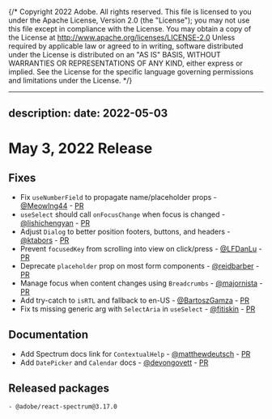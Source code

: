 {/* Copyright 2022 Adobe. All rights reserved.
This file is licensed to you under the Apache License, Version 2.0 (the "License");
you may not use this file except in compliance with the License. You may obtain a copy
of the License at http://www.apache.org/licenses/LICENSE-2.0
Unless required by applicable law or agreed to in writing, software distributed under
the License is distributed on an "AS IS" BASIS, WITHOUT WARRANTIES OR REPRESENTATIONS
OF ANY KIND, either express or implied. See the License for the specific language
governing permissions and limitations under the License. */}


---
description: 
date: 2022-05-03
---

# May 3, 2022 Release

## Fixes
- Fix `useNumberField` to propagate name/placeholder props - [@MeowIng44](https://github.com/MeowIng44) - [PR](https://github.com/adobe/react-spectrum/pull/2884)
- `useSelect` should call `onFocusChange` when focus is changed - [@lishichengyan](https://github.com/lishichengyan) - [PR](https://github.com/adobe/react-spectrum/pull/2970)
- Adjust `Dialog` to better position footers, buttons, and headers - [@ktabors](https://github.com/ktabors) - [PR](https://github.com/adobe/react-spectrum/pull/2820)
- Prevent `focusedKey` from scrolling into view on click/press - [@LFDanLu](https://github.com/LFDanLu) - [PR](https://github.com/adobe/react-spectrum/pull/2725)
- Deprecate `placeholder` prop on most form components - [@reidbarber](https://github.com/reidbarber) - [PR](https://github.com/adobe/react-spectrum/pull/2966)
- Manage focus when content changes using `Breadcrumbs`  - [@majornista](https://github.com/majornista) - [PR](https://github.com/adobe/react-spectrum/pull/2749)
- Add try-catch to `isRTL` and fallback to en-US - [@BartoszGamza](https://github.com/BartoszGamza) - [PR](https://github.com/adobe/react-spectrum/pull/3030)
- Fix ts missing generic arg with `SelectAria`  in `useSelect` - [@fitiskin](https://github.com/fitiskin) - [PR](https://github.com/adobe/react-spectrum/pull/3069)

## Documentation
- Add Spectrum docs link for `ContextualHelp` - [@matthewdeutsch](https://github.com/matthewdeutsch) - [PR](https://github.com/adobe/react-spectrum/pull/2979)
- Add `DatePicker` and `Calendar` docs - [@devongovett](https://github.com/devongovett) - [PR](https://github.com/adobe/react-spectrum/pull/2873)


## Released packages

```
- @adobe/react-spectrum@3.17.0

```

